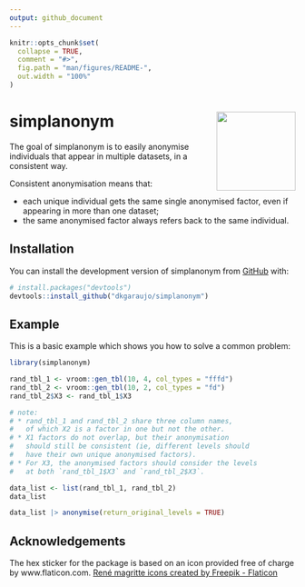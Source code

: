 ```yaml
---
output: github_document
---
```


<!-- README.md is generated from README.Rmd. Please edit that file -->

```r
knitr::opts_chunk$set(
  collapse = TRUE,
  comment = "#>",
  fig.path = "man/figures/README-",
  out.width = "100%"
)
```

# simplanonym <img src="man/figures/logo.png" align="right" height="139" />

<!-- badges: start -->
<!-- badges: end -->

The goal of simplanonym is to easily anonymise individuals that appear in multiple datasets, in a consistent way. 

Consistent anonymisation means that:

* each unique individual gets the same single anonymised factor, even if appearing in more than one dataset;
* the same anonymised factor always refers back to the same individual.

## Installation

You can install the development version of simplanonym from [GitHub](https://github.com/) with:

``` r
# install.packages("devtools")
devtools::install_github("dkgaraujo/simplanonym")
```

## Example

This is a basic example which shows you how to solve a common problem:

```r
library(simplanonym)

rand_tbl_1 <- vroom::gen_tbl(10, 4, col_types = "fffd")
rand_tbl_2 <- vroom::gen_tbl(10, 2, col_types = "fd")
rand_tbl_2$X3 <- rand_tbl_1$X3

# note:
# * rand_tbl_1 and rand_tbl_2 share three column names,
#   of which X2 is a factor in one but not the other.
# * X1 factors do not overlap, but their anonymisation
#   should still be consistent (ie, different levels should
#   have their own unique anonymised factors).
# * For X3, the anonymised factors should consider the levels
#   at both `rand_tbl_1$X3` and `rand_tbl_2$X3`.

data_list <- list(rand_tbl_1, rand_tbl_2)
data_list

data_list |> anonymise(return_original_levels = TRUE)
```


## Acknowledgements

The hex sticker for the package is based on an icon provided free of charge by www.flaticon.com.
<a href="https://www.flaticon.com/free-icons/rene-magritte" title="rené magritte icons">René magritte icons created by Freepik - Flaticon</a>
